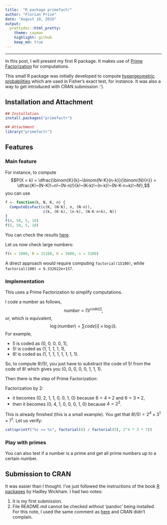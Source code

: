 ```yaml
---
title:  "R package primefactr"
author: "Florian Privé"
date: "August 10, 2016"
output: 
  prettydoc::html_pretty:
    theme: cayman
    highlight: github
    keep_md: true
---
```


***

In this post, I will present my first R package. It makes use of [Prime Factorization](https://en.wikipedia.org/wiki/Prime_factor) for computations.

This small R package was initially developed to compute [hypergeometric probabilities](https://en.wikipedia.org/wiki/Hypergeometric_distribution) which are used in Fisher's exact test, for instance. It was also a way to get introduced with CRAN submission :').

## Installation and Attachment

```r
## Installation
install.packages("primefactr")
```
```r
## Attachment
library("primefactr")
```

## Features

### Main feature
For instance, to compute $$P(X = k) = \dfrac{\binom{K}{k}~\binom{N-K}{n-k}}{\binom{N}{n}} = \dfrac{K!~(N-K)!~n!~(N-n)!}{k!~(K-k)!~(n-k)!~(N-K-n+k)!~N!},$$ you can use 
```r
f <- function(k, N, K, n) {
  ComputeDivFact(c(K, (N-K), n, (N-n)),
                 c(k, (K-k), (n-k), (N-K-n+k), N))
}
f(4, 50, 5, 10)
f(5, 50, 5, 10)
```
You can check the results [here](https://en.wikipedia.org/wiki/Hypergeometric_distribution#Application_and_example).

Let us now check large numbers:
```r
f(k = 1000, N = 15100, K = 5000, n = 3100)
```
A direct approach would require computing `factorial(15100)`, while `factorial(100) = 9.332622e+157`.


### Implementation

This uses a Prime Factorization to simplify computations.

I code a number as follows,
$$number = \prod i^{code[i]},$$
or, which is equivalent,
$$\log(number) = \sum code[i] \times \log(i).$$
For example, 

- $5$ is coded as (0, 0, 0, 0, 1),
- $5!$ is coded as (1, 1, 1, 1, 1),
- $8!$ is coded as (1, 1, 1, 1, 1, 1, 1, 1).

So, to compute $8! / 5!$, you just have to substract the code of $5!$
from the code of $8!$ which gives you (0, 0, 0, 0, 0, 1, 1, 1).

Then there is the step of Prime Factorization:

Factorization by 2:

- it becomes (0, 2, 1, 1, 0, 0, 1, 0) because $8 = 4 \times 2$ and $6 = 3 \times 2$,
- then it becomes (0, 4, 1, 0, 0, 0, 1, 0) because $4 = 2^2$.

This is already finished (this is a small example). You get that $8! / 5! = 2^4 \times 3^1 \times 7^1$. Let us verify:
```r
cat(sprintf("%s == %s", factorial(8) / factorial(5), 2^4 * 3 * 7))
```

### Play with primes

You can also test if a number is a prime and get all prime numbers up to a certain number.

## Submission to CRAN

It was easier than I thought.
I've just followed the instructions of the book [R packages](http://r-pkgs.had.co.nz/) by Hadley Wickham. 
I had two notes:

1. It is my first submission.
2. File README.md cannot be checked without ‘pandoc’ being installed.
For this note, I used the same comment as [here](https://github.com/klarsen1/Information/blob/master/cran-comments.md) and CRAN didn't complain.
